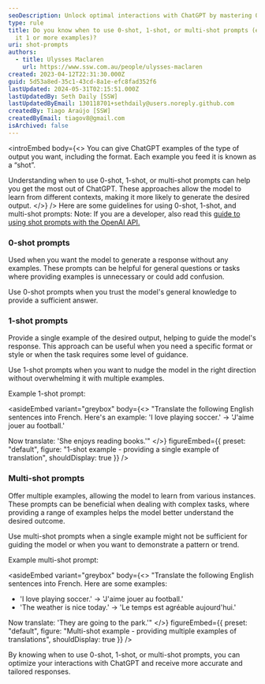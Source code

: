 ```yaml
---
seoDescription: Unlock optimal interactions with ChatGPT by mastering 0-shot, 1-shot, and multi-shot prompts.
type: rule
title: Do you know when to use 0-shot, 1-shot, or multi-shot prompts (e.g. give
  it 1 or more examples)?
uri: shot-prompts
authors:
  - title: Ulysses Maclaren
    url: https://www.ssw.com.au/people/ulysses-maclaren
created: 2023-04-12T22:31:30.000Z
guid: 5d53a8ed-35c1-43cd-8a1e-efc8fad352f6
lastUpdated: 2024-05-31T02:15:51.000Z
lastUpdatedBy: Seth Daily [SSW]
lastUpdatedByEmail: 130118701+sethdaily@users.noreply.github.com
createdBy: Tiago Araújo [SSW]
createdByEmail: tiagov8@gmail.com
isArchived: false
---
```


<introEmbed
  body={<>
You can give ChatGPT examples of the type of output you want, including the format. Each example you feed it is known as a “shot”.

Understanding when to use 0-shot, 1-shot, or multi-shot prompts can help you get the most out of ChatGPT. These approaches allow the model to learn from different contexts, making it more likely to generate the desired output.
  </>}
/>
Here are some guidelines for using 0-shot, 1-shot, and multi-shot prompts:
Note: If you are a developer, also read this [guide to using shot prompts with the OpenAI API.](https://labelbox.com/guides/zero-shot-learning-few-shot-learning-fine-tuning/)

### 0-shot prompts

Used when you want the model to generate a response without any examples. These prompts can be helpful for general questions or tasks where providing examples is unnecessary or could add confusion.

Use 0-shot prompts when you trust the model's general knowledge to provide a sufficient answer.

### 1-shot prompts

Provide a single example of the desired output, helping to guide the model's response. This approach can be useful when you need a specific format or style or when the task requires some level of guidance.

Use 1-shot prompts when you want to nudge the model in the right direction without overwhelming it with multiple examples.

Example 1-shot prompt:

<asideEmbed
  variant="greybox"
  body={<>
    "Translate the following English sentences into French. Here's an example:
'I love playing soccer.' -> 'J'aime jouer au football.'

Now translate: 'She enjoys reading books.'"
  </>}
  figureEmbed={{
    preset: "default",
    figure: "1-shot example - providing a single example of translation",
    shouldDisplay: true
  }}
/>

### Multi-shot prompts

Offer multiple examples, allowing the model to learn from various instances. These prompts can be beneficial when dealing with complex tasks, where providing a range of examples helps the model better understand the desired outcome.

Use multi-shot prompts when a single example might not be sufficient for guiding the model or when you want to demonstrate a pattern or trend.

Example multi-shot prompt:

<asideEmbed
  variant="greybox"
  body={<>
    "Translate the following English sentences into French. Here are some examples:

- 'I love playing soccer.' -> 'J'aime jouer au football.'
- 'The weather is nice today.' -> 'Le temps est agréable aujourd'hui.'

Now translate: 'They are going to the park.'"
  </>}
  figureEmbed={{
    preset: "default",
    figure: "Multi-shot example - providing multiple examples of translations",
    shouldDisplay: true
  }}
/>

By knowing when to use 0-shot, 1-shot, or multi-shot prompts, you can optimize your interactions with ChatGPT and receive more accurate and tailored responses.
